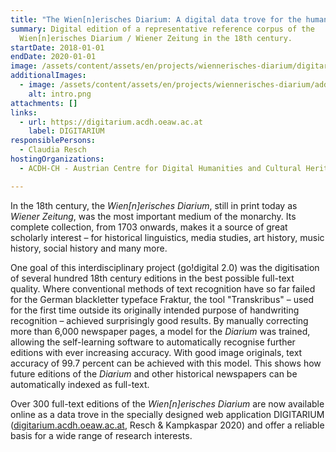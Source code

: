 ```yaml
---
title: "The Wien[n]erisches Diarium: A digital data trove for the humanities"
summary: Digital edition of a representative reference corpus of the
  Wien[n]erisches Diarium / Wiener Zeitung in the 18th century.
startDate: 2018-01-01
endDate: 2020-01-01
image: /assets/content/assets/en/projects/wiennerisches-diarium/digitarium_image.jpg
additionalImages:
  - image: /assets/content/assets/en/projects/wiennerisches-diarium/additionalImages/intro.png
    alt: intro.png
attachments: []
links:
  - url: https://digitarium.acdh.oeaw.ac.at
    label: DIGITARIUM
responsiblePersons:
  - Claudia Resch
hostingOrganizations:
  - ACDH-CH - Austrian Centre for Digital Humanities and Cultural Heritage

---
```

In the 18th century, the _Wien\[n\]erisches Diarium_, still in print today as _Wiener Zeitung_, was the most important medium of the monarchy. Its complete collection, from 1703 onwards, makes it a source of great scholarly interest – for historical linguistics, media studies, art history, music history, social history and many more.

One goal of this interdisciplinary project (go!digital 2.0) was the digitisation of several hundred 18th century editions in the best possible full-text quality. Where conventional methods of text recognition have so far failed for the German blackletter typeface Fraktur, the tool "Transkribus" – used for the first time outside its originally intended purpose of handwriting recognition – achieved surprisingly good results. By manually correcting more than 6,000 newspaper pages, a model for the _Diarium_ was trained, allowing the self-learning software to automatically recognise further editions with ever increasing accuracy. With good image originals, text accuracy of 99.7 percent can be achieved with this model. This shows how future editions of the _Diarium_ and other historical newspapers can be automatically indexed as full-text.

Over 300 full-text editions of the _Wien\[n\]erisches Diarium_ are now available online as a data trove in the specially designed web application DIGITARIUM ([digitarium.acdh.oeaw.ac.at](https://digitarium.acdh.oeaw.ac.at/), Resch & Kampkaspar 2020) and offer a reliable basis for a wide range of research interests.
